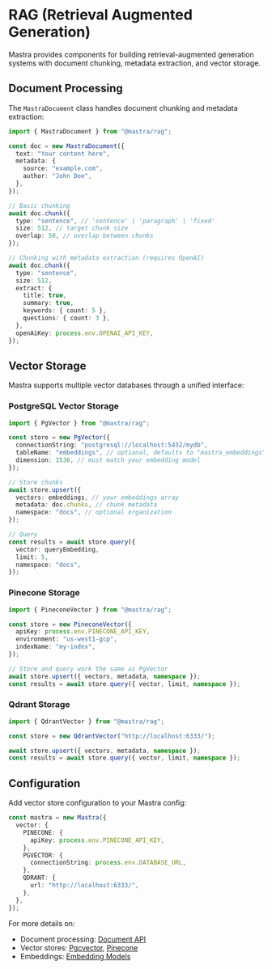 # RAG (Retrieval Augmented Generation)

Mastra provides components for building retrieval-augmented generation systems with document chunking, metadata extraction, and vector storage.

## Document Processing

The `MastraDocument` class handles document chunking and metadata extraction:

```ts showLineNumbers copy
import { MastraDocument } from "@mastra/rag";

const doc = new MastraDocument({
  text: "Your content here",
  metadata: {
    source: "example.com",
    author: "John Doe",
  },
});

// Basic chunking
await doc.chunk({
  type: "sentence", // 'sentence' | 'paragraph' | 'fixed'
  size: 512, // target chunk size
  overlap: 50, // overlap between chunks
});

// Chunking with metadata extraction (requires OpenAI)
await doc.chunk({
  type: "sentence",
  size: 512,
  extract: {
    title: true,
    summary: true,
    keywords: { count: 5 },
    questions: { count: 3 },
  },
  openAiKey: process.env.OPENAI_API_KEY,
});
```

## Vector Storage

Mastra supports multiple vector databases through a unified interface:

### PostgreSQL Vector Storage

```ts showLineNumbers copy
import { PgVector } from "@mastra/rag";

const store = new PgVector({
  connectionString: "postgresql://localhost:5432/mydb",
  tableName: "embeddings", // optional, defaults to "mastra_embeddings"
  dimension: 1536, // must match your embedding model
});

// Store chunks
await store.upsert({
  vectors: embeddings, // your embeddings array
  metadata: doc.chunks, // chunk metadata
  namespace: "docs", // optional organization
});

// Query
const results = await store.query({
  vector: queryEmbedding,
  limit: 5,
  namespace: "docs",
});
```

### Pinecone Storage

```typescript copy
import { PineconeVector } from "@mastra/rag";

const store = new PineconeVector({
  apiKey: process.env.PINECONE_API_KEY,
  environment: "us-west1-gcp",
  indexName: "my-index",
});

// Store and query work the same as PgVector
await store.upsert({ vectors, metadata, namespace });
const results = await store.query({ vector, limit, namespace });
```

### Qdrant Storage

```typescript copy
import { QdrantVector } from "@mastra/rag";

const store = new QdrantVector("http://localhost:6333/");

await store.upsert({ vectors, metadata, namespace });
const results = await store.query({ vector, limit, namespace });
```

## Configuration

Add vector store configuration to your Mastra config:

```ts filename="mastra/index.ts" showLineNumbers copy
const mastra = new Mastra({
  vector: {
    PINECONE: {
      apiKey: process.env.PINECONE_API_KEY,
    },
    PGVECTOR: {
      connectionString: process.env.DATABASE_URL,
    },
    QDRANT: {
      url: "http://localhost:6333/",
    },
  },
});
```

For more details on:

- Document processing: [Document API](https://mastra.ai/docs/guide/reference/rag/document)
- Vector stores: [Pgcvector](https://mastra.ai/docs/guide/reference/rag/pgvector), [Pinecone](https://mastra.ai/docs/guide/reference/rag/pinecone)
- Embeddings: [Embedding Models](/api/rag/embeddings)
